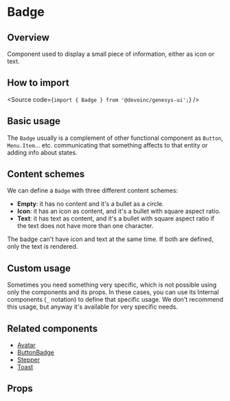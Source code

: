 

<Meta of={Stories} />

# Badge

## Overview

Component used to display a small piece of information, either as icon or text.

## How to import

<Source code={`import { Badge } from '@devoinc/genesys-ui';`} />

## Basic usage

<Canvas of={Stories.Base} />

The `Badge` usually is a complement of other functional component as `Button`,
`Menu.Item`... etc. communicating that something affects to that entity or
adding info about states.

<Canvas of={Stories.InOtherComponents} sourceState="none" />

## Content schemes

We can define a `Badge` with three different content schemes:

- **Empty**: it has no content and it's a bullet as a circle.
- **Icon**: it has an icon as content, and it's a bullet with square aspect
  ratio.
- **Text**: it has text as content, and it's a bullet with square aspect ratio
  if the text does not have more than one character.

The badge can't have icon and text at the same time. If both are defined, only
the text is rendered.

<Canvas of={Stories.ContentSchemes} />

## Custom usage

Sometimes you need something very specific, which is not possible using only the
components and its props.
In these cases, you can use its Internal components (`_` notation) to define
that specific usage. We don't recommend this usage, but anyway it's available
for very specific needs.

<Canvas of={Stories.Custom} />

## Related components

- [Avatar](?path=/components-core-navigation-stepper-doc--page)
- [ButtonBadge](/?path=/components-core-navigation-stepper-doc--page)
- [Stepper](/?path=/components-core-navigation-stepper-doc--page)
- [Toast](/?path=/components-core-navigation-stepper-doc--page)

## Props

<ArgTypes of={Stories} />
